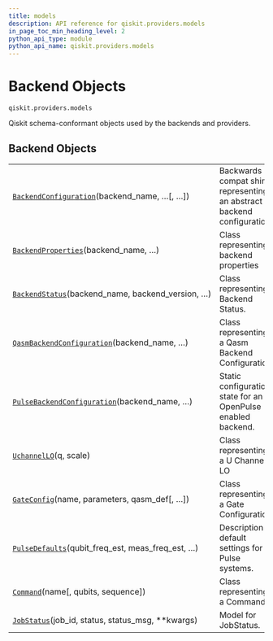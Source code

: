 ```yaml
---
title: models
description: API reference for qiskit.providers.models
in_page_toc_min_heading_level: 2
python_api_type: module
python_api_name: qiskit.providers.models
---
```


<span id="module-qiskit.providers.models" />

<span id="qiskit-providers-models" />

# Backend Objects

`qiskit.providers.models`

Qiskit schema-conformant objects used by the backends and providers.

## Backend Objects

|                                                                                                                                                        |                                                                       |
| ------------------------------------------------------------------------------------------------------------------------------------------------------ | --------------------------------------------------------------------- |
| [`BackendConfiguration`](qiskit.providers.models.BackendConfiguration "qiskit.providers.models.BackendConfiguration")(backend\_name, …\[, …])          | Backwards compat shim representing an abstract backend configuration. |
| [`BackendProperties`](qiskit.providers.models.BackendProperties "qiskit.providers.models.BackendProperties")(backend\_name, …)                         | Class representing backend properties                                 |
| [`BackendStatus`](qiskit.providers.models.BackendStatus "qiskit.providers.models.BackendStatus")(backend\_name, backend\_version, …)                   | Class representing Backend Status.                                    |
| [`QasmBackendConfiguration`](qiskit.providers.models.QasmBackendConfiguration "qiskit.providers.models.QasmBackendConfiguration")(backend\_name, …)    | Class representing a Qasm Backend Configuration.                      |
| [`PulseBackendConfiguration`](qiskit.providers.models.PulseBackendConfiguration "qiskit.providers.models.PulseBackendConfiguration")(backend\_name, …) | Static configuration state for an OpenPulse enabled backend.          |
| [`UchannelLO`](qiskit.providers.models.UchannelLO "qiskit.providers.models.UchannelLO")(q, scale)                                                      | Class representing a U Channel LO                                     |
| [`GateConfig`](qiskit.providers.models.GateConfig "qiskit.providers.models.GateConfig")(name, parameters, qasm\_def\[, …])                             | Class representing a Gate Configuration                               |
| [`PulseDefaults`](qiskit.providers.models.PulseDefaults "qiskit.providers.models.PulseDefaults")(qubit\_freq\_est, meas\_freq\_est, …)                 | Description of default settings for Pulse systems.                    |
| [`Command`](qiskit.providers.models.Command "qiskit.providers.models.Command")(name\[, qubits, sequence])                                              | Class representing a Command.                                         |
| [`JobStatus`](qiskit.providers.models.JobStatus "qiskit.providers.models.JobStatus")(job\_id, status, status\_msg, \*\*kwargs)                         | Model for JobStatus.                                                  |

